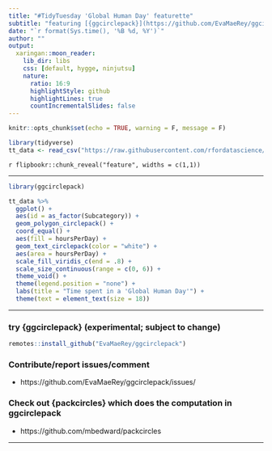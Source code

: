 ```yaml
---
title: "#TidyTuesday 'Global Human Day' featurette"
subtitle: "featuring [{ggcirclepack}](https://github.com/EvaMaeRey/ggcirclepack) which is experimental"
date: "`r format(Sys.time(), '%B %d, %Y')`"
author: ""
output:
  xaringan::moon_reader:
    lib_dir: libs
    css: [default, hygge, ninjutsu]
    nature:
      ratio: 16:9
      highlightStyle: github
      highlightLines: true
      countIncrementalSlides: false
---
```





```r
knitr::opts_chunk$set(echo = TRUE, warning = F, message = F)
```

```r
library(tidyverse)
tt_data <- read_csv("https://raw.githubusercontent.com/rfordatascience/tidytuesday/master/data/2023/2023-09-12/global_human_day.csv" ) 
```


`r flipbookr::chunk_reveal("feature", widths = c(1,1))`

---

```r
library(ggcirclepack)

tt_data %>% 
  ggplot() + 
  aes(id = as_factor(Subcategory)) + 
  geom_polygon_circlepack() + 
  coord_equal() +
  aes(fill = hoursPerDay) + 
  geom_text_circlepack(color = "white") + 
  aes(area = hoursPerDay) + 
  scale_fill_viridis_c(end = .8) +
  scale_size_continuous(range = c(0, 6)) + 
  theme_void() + 
  theme(legend.position = "none") +
  labs(title = "Time spent in a 'Global Human Day'") + 
  theme(text = element_text(size = 18))
```


---


### try {ggcirclepack} (experimental; subject to change)

```r
remotes::install_github("EvaMaeRey/ggcirclepack")
```

### Contribute/report issues/comment

- https://github.com/EvaMaeRey/ggcirclepack/issues/

### Check out {packcircles} which does the computation in ggcirclepack

- https://github.com/mbedward/packcircles


---

